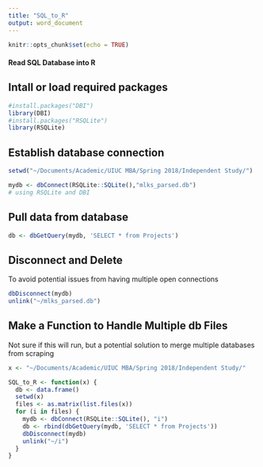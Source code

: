 ```yaml
---
title: "SQL_to_R"
output: word_document
---
```


```r
knitr::opts_chunk$set(echo = TRUE)
```

#### Read SQL Database into R

## Intall or load required packages
```r
#install.packages("DBI")
library(DBI)
#install.packages("RSQLite")
library(RSQLite)
```

## Establish database connection
```r
setwd("~/Documents/Academic/UIUC MBA/Spring 2018/Independent Study/")

mydb <- dbConnect(RSQLite::SQLite(),"mlks_parsed.db")
# using RSQLite and DBI
```

## Pull data from database
```r
db <- dbGetQuery(mydb, 'SELECT * from Projects')
```

## Disconnect and Delete
To avoid potential issues from having multiple open connections
```r
dbDisconnect(mydb)
unlink("~/mlks_parsed.db")
```

## Make a Function to Handle Multiple db Files
Not sure if this will run, but a potential solution to merge multiple databases from scraping
```r
x <- "~/Documents/Academic/UIUC MBA/Spring 2018/Independent Study/"

SQL_to_R <- function(x) {
  db <- data.frame()
  setwd(x)
  files <- as.matrix(list.files(x))
  for (i in files) {
    mydb <- dbConnect(RSQLite::SQLite(), "i")
    db <- rbind(dbGetQuery(mydb, 'SELECT * from Projects'))
    dbDisconnect(mydb)
    unlink("~/i")
  }
}
```